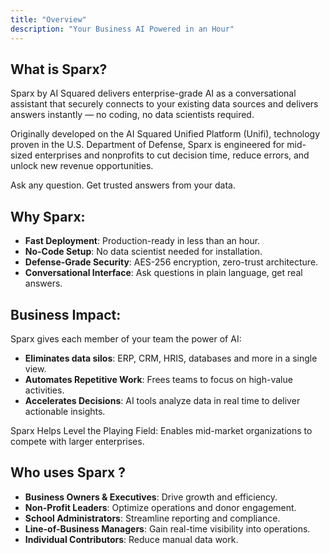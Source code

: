 ```yaml
---
title: "Overview"
description: "Your Business AI Powered in an Hour"
---
```



## What is Sparx?

Sparx by AI Squared delivers enterprise-grade AI as a conversational assistant that 
securely connects to your existing data sources and delivers answers instantly — no 
coding, no data scientists required.

Originally developed on the AI Squared Unified Platform (Unifi), technology proven in 
the U.S. Department of Defense, Sparx is engineered for mid-sized enterprises and nonprofits to cut decision time, reduce errors, and unlock new revenue opportunities.

Ask any question. Get trusted answers from your data.

## Why Sparx:

- **Fast Deployment**: Production-ready in less than an hour.
- **No-Code Setup**: No data scientist needed for installation.
- **Defense-Grade Security**: AES-256 encryption, zero-trust architecture.
- **Conversational Interface**: Ask questions in plain language, get real answers.

## Business Impact:

Sparx gives each member of your team the power of AI:

- **Eliminates data silos**: ERP, CRM, HRIS, databases and more in a single view. 
- **Automates Repetitive Work**: Frees teams to focus on high-value activities.
- **Accelerates Decisions**: AI tools analyze data in real time to deliver actionable 
insights. 

Sparx Helps Level the Playing Field:
Enables mid-market organizations to compete with larger enterprises.

## Who uses Sparx ?

- **Business Owners & Executives**: Drive growth and efficiency.
- **Non-Profit Leaders**: Optimize operations and donor engagement.
- **School Administrators**: Streamline reporting and compliance.
- **Line-of-Business Managers**: Gain real-time visibility into operations.
- **Individual Contributors**: Reduce manual data work.